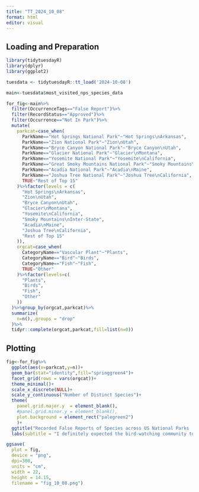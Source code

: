 ```yaml
---
title: "TT_2024_10_08"
format: html
editor: visual
---
```


## Loading and Preparation

```r
library(tidytuesdayR)
library(dplyr)
library(ggplot2)

tuesdata <- tidytuesdayR::tt_load('2024-10-08')

main<-tuesdata$most_visited_nps_species_data

for_fig<-main%>%
  filter(OccurrenceTags=="False Report")%>%
  filter(RecordStatus=="Approved")%>%
  filter(Occurrence=="Not In Park")%>%
  mutate(
    parkcat=case_when(
      ParkName=="Hot Springs National Park"~"Hot Springs\nArkansas",
      ParkName=="Zion National Park"~"Zion\nUtah",
      ParkName=="Bryce Canyon National Park"~"Bryce Canyon\nUtah",
      ParkName=="Glacier National Park"~"Glacier\nMontana",
      ParkName=="Yosemite National Park"~"Yosemite\nCalifornia",
      ParkName=="Great Smoky Mountains National Park"~"Smoky Mountains\nInter-State",
      ParkName=="Acadia National Park"~"Acadia\nMaine",
      ParkName=="Joshua Tree National Park"~"Joshua Tree\nCalifornia",
      TRUE~"Rest of Top 15"
    )%>%factor(levels = c(
      "Hot Springs\nArkansas",
      "Zion\nUtah",
      "Bryce Canyon\nUtah",
      "Glacier\nMontana",
      "Yosemite\nCalifornia",
      "Smoky Mountains\nInter-State",
      "Acadia\nMaine",
      "Joshua Tree\nCalifornia",
      "Rest of Top 15"
    )),
    orgcat=case_when(
      CategoryName=="Vascular Plant"~"Plants",
      CategoryName=="Bird"~"Birds",
      CategoryName=="Fish"~"Fish",
      TRUE~"Other"
    )%>%factor(levels=c(
      "Plants",
      "Birds",
      "Fish",
      "Other"
    ))
  )%>%group_by(orgcat,parkcat)%>%
  summarize(
    n=n(),.groups = "drop"
  )%>%
  tidyr::complete(orgcat,parkcat,fill=list(n=0))

```

## Plotting

```r
fig<-for_fig%>%
  ggplot(aes(x=parkcat,y=n))+
  geom_bar(stat="identity",fill="springgreen4")+
  facet_grid(rows = vars(orgcat))+
  theme_minimal()+
  scale_x_discrete(NULL)+
  scale_y_continuous("Number of Distinct Species")+
  theme(
    panel.grid.major.y  = element_blank(),
    #panel.grid.minor.y = element_blank(),
    plot.background = element_rect("palegreen2")
    )+
  ggtitle("Recorded False Reports of Species across US National Parks               #TidyTuesday")+
  labs(subtitle = "I definitely expected the bird-watching community to be a menace across the entire 51 states, but\noutside of Arkansas they seem well-behaved. Botanists, however...")

ggsave(
  plot = fig,
  device = "png",
  dpi=300,
  units = "cm",
  width = 22,
  height = 14.15,
  filename = "fig_10_08.png")
```
